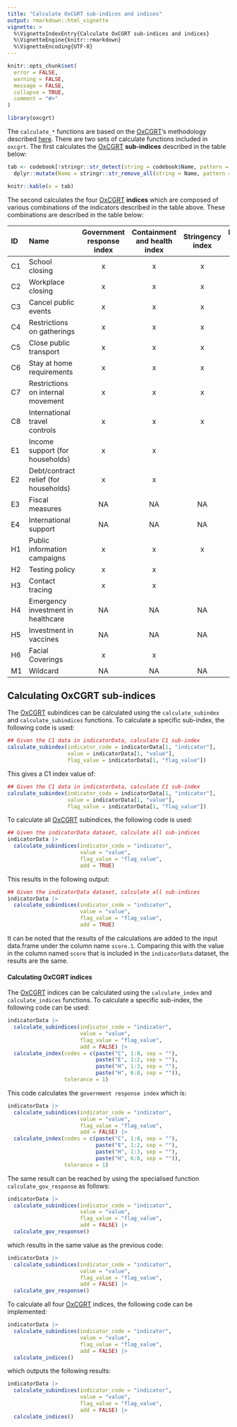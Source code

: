 ```yaml
---
title: "Calculate OxCGRT sub-indices and indices"
output: rmarkdown::html_vignette
vignette: >
  %\VignetteIndexEntry{Calculate OxCGRT sub-indices and indices}
  %\VignetteEngine{knitr::rmarkdown}
  %\VignetteEncoding{UTF-8}
---
```


```r
knitr::opts_chunk$set(
  error = FALSE,
  warning = FALSE,
  message = FALSE,
  collapse = TRUE,
  comment = "#>"
)
```

```r
library(oxcgrt)
```

The `calculate_*` functions are based on the [OxCGRT](https://www.bsg.ox.ac.uk/research/research-projects/coronavirus-government-response-tracker)'s methodology described [here](https://github.com/OxCGRT/covid-policy-tracker/blob/master/documentation/index_methodology.md). There are two sets of calculate functions included in `oxcgrt`. The first calculates the [OxCGRT](https://www.bsg.ox.ac.uk/research/research-projects/coronavirus-government-response-tracker) **sub-indices** described in the table below:

```r
tab <- codebook[!stringr::str_detect(string = codebook$Name, pattern = "_Flag"), ] |>
  dplyr::mutate(Name = stringr::str_remove_all(string = Name, pattern = "[A-Z]{1}[0-9]{1}\\_"))

knitr::kable(x = tab)
```

The second calculates the four [OxCGRT](https://www.bsg.ox.ac.uk/research/research-projects/coronavirus-government-response-tracker) **indices** which are composed of various combinations of the indicators described in the table above. These combinations are described in the table below:

**ID** | **Name** |	**Government response index** |	**Containment and health index** |	**Stringency index** |	**Economic support index**
:--- | :---                                  | :---: | :---: | :---: | :---:
C1   | School closing                        | x     | x     | x     | &nbsp;	
C2   | Workplace closing                     | x     | x     | x	   |
C3	 | Cancel public events                  | x     | x     | x     |	
C4   | Restrictions on gatherings            | x     | x     | x     |	
C5   | Close public transport                | x     | x     | x     |	
C6   | Stay at home requirements             | x     | x     | x     |	
C7   | Restrictions on internal movement     | x     | x     | x     |	
C8   | International travel controls	       | x     | x     | x     |	
E1   | Income support (for households)	     | x		 | x     | &nbsp;| 
E2   | Debt/contract relief (for households) | x		 | x     | &nbsp;|
E3   | Fiscal measures                       | NA    | NA    | NA    | NA
E4   | International support                 | NA    | NA    | NA    | NA
H1   | Public information campaigns          | x     | x     | x     |	
H2   | Testing policy                        | x	   | x     | &nbsp;|		
H3   | Contact tracing                       | x	   | x     | &nbsp;|		
H4   | Emergency investment in healthcare    | NA    | NA    | NA    | NA
H5   | Investment in vaccines                | NA	   | NA	   | NA    | NA
H6   | Facial Coverings                      | x     | x     | &nbsp;|		
M1   | Wildcard                              | NA    | NA    | NA    | NA

## Calculating OxCGRT sub-indices

The [OxCGRT](https://www.bsg.ox.ac.uk/research/research-projects/coronavirus-government-response-tracker) subindices can be calculated using the `calculate_subindex` and `calculate_subindices` functions. To calculate a specific sub-index, the following code is used:

```r
## Given the C1 data in indicatorData, calculate C1 sub-index
calculate_subindex(indicator_code = indicatorData[1, "indicator"], 
                   value = indicatorData[1, "value"], 
                   flag_value = indicatorData[1, "flag_value"])
```

This gives a C1 index value of:

```r
## Given the C1 data in indicatorData, calculate C1 sub-index
calculate_subindex(indicator_code = indicatorData[1, "indicator"], 
                   value = indicatorData[1, "value"], 
                   flag_value = indicatorData[1, "flag_value"])
```

To calculate all [OxCGRT](https://www.bsg.ox.ac.uk/research/research-projects/coronavirus-government-response-tracker) subindices, the following code is used:

```r
## Given the indicatorData dataset, calculate all sub-indices
indicatorData |>
  calculate_subindices(indicator_code = "indicator", 
                       value = "value", 
                       flag_value = "flag_value",
                       add = TRUE)
```

This results in the following output:

```r
## Given the indicatorData dataset, calculate all sub-indices
indicatorData |>
  calculate_subindices(indicator_code = "indicator", 
                       value = "value", 
                       flag_value = "flag_value",
                       add = TRUE)
```

It can be noted that the results of the calculations are added to the input data.frame under the column name `score.1`. Comparing this with the value in the column named `score` that is included in the `indicatorData` dataset, the results are the same.

#### Calculating OxCGRT indices

The [OxCGRT](https://www.bsg.ox.ac.uk/research/research-projects/coronavirus-government-response-tracker) indices can be calculated using the `calculate_index` and `calculate_indices` functions. To calculate a specific sub-index, the following code can be used:

```r
indicatorData |>
  calculate_subindices(indicator_code = "indicator",
                       value = "value",
                       flag_value = "flag_value",
                       add = FALSE) |>
  calculate_index(codes = c(paste("C", 1:8, sep = ""),
                            paste("E", 1:2, sep = ""),
                            paste("H", 1:3, sep = ""),
                            paste("H", 6:8, sep = "")), 
                  tolerance = 1)
```

This code calculates the `government response index` which is:

```r
indicatorData |>
  calculate_subindices(indicator_code = "indicator",
                       value = "value",
                       flag_value = "flag_value",
                       add = FALSE) |>
  calculate_index(codes = c(paste("C", 1:8, sep = ""),
                            paste("E", 1:2, sep = ""),
                            paste("H", 1:3, sep = ""),
                            paste("H", 6:8, sep = "")), 
                  tolerance = 1)
```

The same result can be reached by using the specialised function `calculate_gov_response` as follows:

```r
indicatorData |> 
  calculate_subindices(indicator_code = "indicator",
                       value = "value",
                       flag_value = "flag_value",
                       add = FALSE) |>
  calculate_gov_response()
```

which results in the same value as the previous code:

```r
indicatorData |> 
  calculate_subindices(indicator_code = "indicator",
                       value = "value",
                       flag_value = "flag_value",
                       add = FALSE) |>
  calculate_gov_response()
```

To calculate all four [OxCGRT](https://www.bsg.ox.ac.uk/research/research-projects/coronavirus-government-response-tracker) indices, the following code can be implemented:

```r
indicatorData |> 
  calculate_subindices(indicator_code = "indicator",
                       value = "value",
                       flag_value = "flag_value",
                       add = FALSE) |>
  calculate_indices()
```

which outputs the following results:

```r
indicatorData |> 
  calculate_subindices(indicator_code = "indicator",
                       value = "value",
                       flag_value = "flag_value",
                       add = FALSE) |>
  calculate_indices()
```


